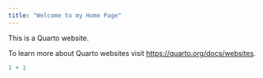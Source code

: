```yaml
---
title: "Welcome to my Home Page"
---
```


This is a Quarto website.

To learn more about Quarto websites visit <https://quarto.org/docs/websites>.

```r
1 + 1
```
